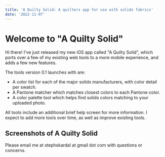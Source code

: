 ```yaml
---
title: 'A Quilty Solid: A quilters app for use with solids fabrics'
date: '2022-11-07'
---
```



# Welcome to "A Quilty Solid"

Hi there! I've just released my new iOS app called "A Quilty Solid",
which ports over a few of my existing web tools to a more mobile experience,
and adds a few new features.

The tools version 0.1 launches with are:

- A color list for each of the major solids manufacturers, with color detail per swatch.
- A Pantone matcher which matches closest colors to each Pantone color.
- A color palette tool which helps find solids colors matching to your uploaded photo.

All tools include an additional brief help screen for more information.
I expect to add more tools over time, as well as improve existing tools.

## Screenshots of A Quilty Solid

<Grid container spacing={2}>
  <Grid item sm={6} md={3}>
    <BlogImage src="ios/home.png" width="1170" height="2532" />
  </Grid>
  <Grid item sm={6} md={3}>
    <BlogImage src="ios/color-list.png" width="1170" height="2532" />
  </Grid>
  <Grid item sm={6} md={3}>
    <BlogImage src="ios/swatch-detail.png" width="1170" height="2532" />
  </Grid>
  <Grid item sm={6} md={3}>
    <BlogImage src="ios/help.png" width="1170" height="2532" />
  </Grid>
</Grid>
<Grid container spacing={2}>
  <Grid item sm={6} md={3}>
    <BlogImage src="ios/pantone-matcher.png" width="1170" height="2532" />
  </Grid>
  <Grid item sm={6} md={3}>
    <BlogImage src="ios/pantone-matcher-2.png" width="1170" height="2532" />
  </Grid>
  <Grid item sm={6} md={3}>
    <BlogImage src="ios/color-palette.png" width="1170" height="2532" />
  </Grid>
  <Grid item sm={6} md={3}>
    <BlogImage src="ios/color-palette-2.png" width="1170" height="2532" />
  </Grid>
</Grid>

Please email me at stephskardal at gmail dot com with questions or concerns.
